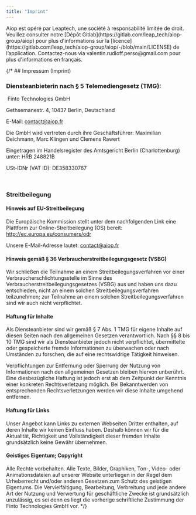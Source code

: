 ```yaml
---
title: "Imprint"
---
```



<Callout type="info" emoji="ℹ️">
  Aiop est opéré par Leaptech, une société à responsabilité limitée de droit.
  Veuillez consulter notre [Dépôt Gitlab](https://gitlab.com/leap_tech/aiop-group/aiop)
  pour plus d'informations sur la [licence](https://gitlab.com/leap_tech/aiop-group/aiop/-/blob/main/LICENSE) de l’application.
  Contactez-nous via valentin.rudloff.perso@gmail.com pour plus d'informations en français.
</Callout>

{/* ## Impressum (Imprint)

### Diensteanbieterin nach § 5 Telemediengesetz (TMG):

‍
Finto Technologies GmbH

Gethsemanestr. 4, 10437 Berlin, Deutschland

E-Mail: contact@aiop.fr

Die GmbH wird vertreten durch ihre Geschäftsführer: Maximilian Deichmann, Marc Klingen und Clemens Rawert
‍

Eingetragen im Handelsregister des Amtsgericht Berlin (Charlottenburg) unter: HRB 248821B

USt-IDNr (VAT ID): DE358330767

‍

### Streitbeilegung

#### Hinweis auf EU-Streitbeilegung

Die Europäische Kommission stellt unter dem nachfolgenden Link eine Plattform zur Online-Streitbeilegung (OS) bereit: http://ec.europa.eu/consumers/odr

Unsere E-Mail-Adresse lautet: contact@aiop.fr
‍

#### Hinweis gemäß § 36 Verbraucherstreitbeilegungsgesetz (VSBG)

Wir schließen die Teilnahme an einem Streitbeilegungsverfahren vor einer Verbraucherschlichtungsstelle im Sinne des Verbraucherstreitbeilegungsgesetzes (VSBG) aus und haben uns dazu entschieden, nicht an einem solchen Streitbeilegungsverfahren teilzunehmen; zur Teilnahme an einem solchen Streitbeilegungsverfahren sind wir auch nicht verpflichtet.
‍

#### Haftung für Inhalte

Als Diensteanbieter sind wir gemäß § 7 Abs. 1 TMG für eigene Inhalte auf diesen Seiten nach den allgemeinen Gesetzen verantwortlich. Nach §§ 8 bis 10 TMG sind wir als Diensteanbieter jedoch nicht verpflichtet, übermittelte oder gespeicherte fremde Informationen zu überwachen oder nach Umständen zu forschen, die auf eine rechtswidrige Tätigkeit hinweisen.

Verpflichtungen zur Entfernung oder Sperrung der Nutzung von Informationen nach den allgemeinen Gesetzen bleiben hiervon unberührt. Eine diesbezügliche Haftung ist jedoch erst ab dem Zeitpunkt der Kenntnis einer konkreten Rechtsverletzung möglich. Bei Bekanntwerden von entsprechenden Rechtsverletzungen werden wir diese Inhalte umgehend entfernen.
‍

#### Haftung für Links

Unser Angebot kann Links zu externen Webseiten Dritter enthalten, auf deren Inhalte wir keinen Einfluss haben. Deshalb können wir für die Aktualität, Richtigkeit und Vollständigkeit dieser fremden Inhalte grundsätzlich keine Gewähr übernehmen.

#### Geistiges Eigentum; Copyright

Alle Rechte vorbehalten. Alle Texte, Bilder, Graphiken, Ton-, Video- oder Animationsdateien auf unserer Website unterliegen in der Regel dem Urheberrecht und/oder anderen Gesetzen zum Schutz des geistigen Eigentums. Die Vervielfältigung, Bearbeitung, Verbreitung und jede andere Art der Nutzung und Verwertung für geschäftliche Zwecke ist grundsätzlich unzulässig, es sei denn es liegt die vorherige schriftliche Zustimmung der Finto Technologies GmbH vor. */}
